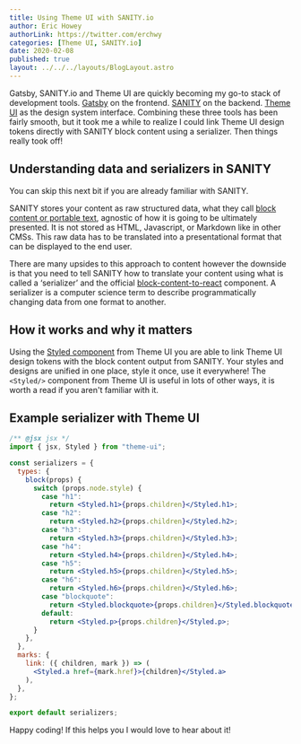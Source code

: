 ```yaml
---
title: Using Theme UI with SANITY.io
author: Eric Howey
authorLink: https://twitter.com/erchwy
categories: [Theme UI, SANITY.io]
date: 2020-02-08
published: true
layout: ../../../layouts/BlogLayout.astro
---
```


Gatsby, SANITY.io and Theme UI are quickly becoming my go-to stack of development tools. [Gatsby](https://www.gatsbyjs.org/) on the frontend. [SANITY](https://www.sanity.io/) on the backend. [Theme UI](https://theme-ui.com/) as the design system interface. Combining these three tools has been fairly smooth, but it took me a while to realize I could link Theme UI design tokens directly with SANITY block content using a serializer. Then things really took off!

## Understanding data and serializers in SANITY

You can skip this next bit if you are already familiar with SANITY.

SANITY stores your content as raw structured data, what they call [block content or portable text](https://www.sanity.io/docs/presenting-block-text), agnostic of how it is going to be ultimately presented. It is not stored as HTML, Javascript, or Markdown like in other CMSs. This raw data has to be translated into a presentational format that can be displayed to the end user.

There are many upsides to this approach to content however the downside is that you need to tell SANITY how to translate your content using what is called a ‘serializer’ and the official [block-content-to-react](https://github.com/sanity-io/block-content-to-react) component. A serializer is a computer science term to describe programmatically changing data from one format to another.

## How it works and why it matters

Using the [Styled component](https://theme-ui.com/styled) from Theme UI you are able to link Theme UI design tokens with the block content output from SANITY. Your styles and designs are unified in one place, style it once, use it everywhere! The `<Styled/>` component from Theme UI is useful in lots of other ways, it is worth a read if you aren't familiar with it.

## Example serializer with Theme UI

```jsx
/** @jsx jsx */
import { jsx, Styled } from "theme-ui";

const serializers = {
  types: {
    block(props) {
      switch (props.node.style) {
        case "h1":
          return <Styled.h1>{props.children}</Styled.h1>;
        case "h2":
          return <Styled.h2>{props.children}</Styled.h2>;
        case "h3":
          return <Styled.h3>{props.children}</Styled.h3>;
        case "h4":
          return <Styled.h4>{props.children}</Styled.h4>;
        case "h5":
          return <Styled.h5>{props.children}</Styled.h5>;
        case "h6":
          return <Styled.h6>{props.children}</Styled.h6>;
        case "blockquote":
          return <Styled.blockquote>{props.children}</Styled.blockquote>;
        default:
          return <Styled.p>{props.children}</Styled.p>;
      }
    },
  },
  marks: {
    link: ({ children, mark }) => (
      <Styled.a href={mark.href}>{children}</Styled.a>
    ),
  },
};

export default serializers;
```

Happy coding! If this helps you I would love to hear about it!
